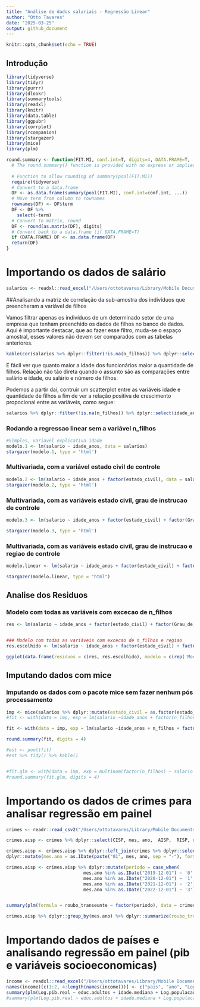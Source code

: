 ```yaml
---
title: "Análise de dados salariais - Regressão Linear"
author: "Otto Tavares"
date: "2025-03-25"
output: github_document
---
```


```r
knitr::opts_chunk$set(echo = TRUE)
```


## Introdução

```r
library(tidyverse)
library(tidyr)
library(purrr)
library(dlookr)
library(summarytools)
library(readxl)
library(knitr)
library(data.table)
library(ggpubr)
library(corrplot)
library(rcompanion)
library(stargazer)
library(mice)
library(plm)
```

```r

round.summary <- function(FIT.MI, conf.int=T, digits=4, DATA.FRAME=T, ...) {
  # The round.summary() function is provided with no express or implied warranty.
  
  # Function to allow rounding of summary(pool(FIT.MI))
  require(tidyverse)
  # Convert to a data.frame
  DF <- as.data.frame(summary(pool(FIT.MI), conf.int=conf.int, ...))
  # Move term from column to rownames
  rownames(DF) <- DF$term
  DF <- DF %>% 
    select(-term)
  # Convert to matrix, round
  DF <- round(as.matrix(DF), digits)
  # Convert back to a data.frame (if DATA.FRAME=T)
  if (DATA.FRAME) DF <- as.data.frame(DF)
  return(DF)
}


```


# Importando os dados de salário

```r
salarios <- readxl::read_excel("/Users/ottotavares/Library/Mobile Documents/com~apple~CloudDocs/Documents/infnet/Estatistica_Ciencia_Dados_2025/dados_auxiliares/dados_bussab_m.xlsx")
```


##Analisando a matriz de correlação da sub-amostra dos indivíduos que preencheram a variável de filhos

Vamos filtrar apenas os indivíduos de um determinado setor de uma empresa que tenham preenchido os dados de filhos no banco de dados.
Aqui é importante destacar, que ao fazer esse filtro, muda-se o espaço amostral, esses valores não devem ser comparados com as tabelas anteriores.

```r
kable(cor(salarios %>% dplyr::filter(!is.na(n_filhos)) %>% dplyr::select(salario, n_filhos, idade_anos)))
```

É fácil ver que quanto maior a idade dos funcionários maior a quantidade de filhos. Relação não tão direta quando o assunto são as comparações entre salário e idade, ou salário e número de filhos. 

Podemos a partir daí, contruir um scatterplot entre as variáveis idade e quantidade de filhos a fim de ver a relação positiva de crescimento propocional entre as variáveis, como segue:

```r
salarios %>% dplyr::filter(!is.na(n_filhos)) %>% dplyr::select(idade_anos, n_filhos) %>% ggplot(aes(x=n_filhos, y =idade_anos)) + geom_point() + geom_smooth(method = "lm", se = FALSE) + theme_classic()
```

### Rodando a regressao linear sem a variável n_filhos

```r
#Simples, variavel explicativa idade
modelo.1 <- lm(salario ~ idade_anos, data = salarios)
stargazer(modelo.1, type = 'html')
```

### Multivariada, com a variável estado civil de controle

```r
modelo.2 <- lm(salario ~ idade_anos + factor(estado_civil), data = salarios)
stargazer(modelo.2, type = 'html')
```


### Multivariada, com as variáveis estado civil, grau de instrucao de controle

```r
modelo.3 <- lm(salario ~ idade_anos + factor(estado_civil) + factor(Grau_de_instrucao), data = salarios)

stargazer(modelo.3, type = 'html')
```

### Multivariada, com as variáveis estado civil, grau de instrucao e regiao de controle

```r
modelo.linear <- lm(salario ~ idade_anos + factor(estado_civil) + factor(Grau_de_instrucao) + factor(regiao), data = salarios)

stargazer(modelo.linear, type = "html")

```

## Analise dos Residuos
### Modelo com todas as variáveis com excecao de n_filhos

```r
res <- lm(salario ~ idade_anos + factor(estado_civil) + factor(Grau_de_instrucao)  + factor(regiao), data = salarios)$residuals


### Modelo com todas as variáveis com excecao de n_filhos e regiao
res.escolhido <- lm(salario ~ idade_anos + factor(estado_civil) + factor(Grau_de_instrucao)  , data = salarios)$residuals

ggplot(data.frame(residuos = c(res, res.escolhido), modelo = c(rep('Modelo com todas variáveis', times = length(res)), rep('Modelo escolhido', times = length(res.escolhido)))), aes(x = residuos, group = modelo)) + geom_density() + theme_bw()

```


## Imputando dados com mice
### Imputando os dados com o pacote mice sem fazer nenhum pós processamento

```r
imp <- mice(salarios %>% dplyr::mutate(estado_civil = as.factor(estado_civil), Grau_de_instrucao = as.factor(Grau_de_instrucao), regiao = as.factor(regiao)),method = "midastouch",print = FALSE, m = 5, max.iter = 5 , seed = 512) 
#fit <- with(data = imp, exp = lm(salario ~idade_anos + factor(n_filhos) +factor(estado_civil) + factor(Grau_de_instrucao) + factor(regiao))) 

fit <- with(data = imp, exp = lm(salario ~idade_anos + n_filhos + factor(estado_civil) + factor(Grau_de_instrucao))) 

round.summary(fit, digits = 4)

#est <- pool(fit)
#est %>% tidy() %>% kable()


#fit.glm <- with(data = imp, exp = multinom(factor(n_filhos) ~ salario + idade_anos +factor(estado_civil) + factor(Grau_de_instrucao) + factor(regiao))) 
#round.summary(fit.glm, digits = 4)

```


# Importando os dados de crimes para analisar regressão em painel

```r
crimes <- readr::read_csv2("/Users/ottotavares/Library/Mobile Documents/com~apple~CloudDocs/Documents/infnet/Estatistica_Ciencia_Dados_2025/dados_auxiliares/BaseDPEvolucaoMensalCisp.csv",locale = readr::locale(encoding = "latin1"))

crimes.aisp <- crimes %>% dplyr::select(CISP, mes, ano,  AISP,  RISP, roubo_transeunte, roubo_celular, posse_drogas) %>% dplyr::mutate(mes.ano = as.IDate(paste("01", mes, ano, sep = "-"), format = "%d-%m-%Y")) %>% dplyr::filter(mes.ano %in% c(as.IDate("01-12-2019",format = "%d-%m-%Y"), as.IDate("01-12-2020",format = "%d-%m-%Y"), as.IDate("01-12-2021",format = "%d-%m-%Y") ,as.IDate("01-12-2022",format = "%d-%m-%Y"))) %>% dplyr::group_by(AISP, mes.ano) %>% dplyr::summarise(roubo_transeunte = sum(roubo_transeunte), roubo_celular = sum(roubo_celular), posse_drogas = sum(posse_drogas))

crimes.aisp <- crimes.aisp %>% dplyr::left_join(crimes %>% dplyr::select(AISP, Regiao, mes, ano) %>% 
dplyr::mutate(mes.ano = as.IDate(paste("01", mes, ano, sep = "-"), format = "%d-%m-%Y")) %>% dplyr::filter(mes.ano %in% c(as.IDate("01-12-2019",format = "%d-%m-%Y"), as.IDate("01-12-2020",format = "%d-%m-%Y"), as.IDate("01-12-2021",format = "%d-%m-%Y") ,as.IDate("01-12-2022",format = "%d-%m-%Y"))) %>% dplyr::distinct(AISP, mes.ano, Regiao), by = c("AISP" = "AISP", "mes.ano"="mes.ano"))

crimes.aisp <- crimes.aisp %>% dplyr::mutate(periodo = case_when(
                             mes.ano %in% as.IDate("2019-12-01") ~ '0',
                             mes.ano %in% as.IDate("2020-12-01") ~ '1',
                             mes.ano %in% as.IDate("2021-12-01") ~ '2',
                             mes.ano %in% as.IDate("2022-12-01") ~ '3'))


summary(plm(formula = roubo_transeunte ~ factor(periodo), data = crimes.aisp, effect = "individual", model = "within", index = c("AISP", "mes.ano")))

crimes.aisp %>% dplyr::group_by(mes.ano) %>% dplyr::summarize(roubo_transeunte_mean = median(roubo_transeunte))
```

# Importando dados de países e analisando regressão em painel (pib e variáveis socioeconomicas)

```r
income <- readxl::read_excel("/Users/ottotavares/Library/Mobile Documents/com~apple~CloudDocs/Documents/infnet/Estatistica_Ciencia_Dados_2025/dados_auxiliares/income.xlsx")
names(income)[c(1:2, 4:length(names(income)))] <- c("pais", "ano", "Log.pib.real", "Log.populacao", "fracao.pop.0_14", "fracao.pop.15_19", "fracao.pop.30_44", "fracao.pop.45_59","fracao.pop.60_mais", "educ.adultos", "idade.mediana", "pais.idx")
summary(plm(Log.pib.real ~ educ.adultos + idade.mediana + Log.populacao, data=income, index=c("pais", "ano"), model="within", effect = "individual"))
#summary(plm(Log.pib.real ~ educ.adultos + idade.mediana + Log.populacao, data=income, index=c("pais", "ano"), model="within", effect = "twoway"))
```

